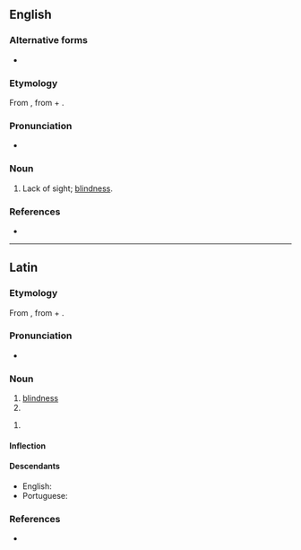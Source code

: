 ==English==

===Alternative forms===
* {{l|en|ablepsy}}

===Etymology===
From {{etyl|grc|en}} {{m|grc|ἀβλεψία||blindness}}, from {{m|grc|ἀ-||not}} + {{m|grc|βλέπω||see}}.

===Pronunciation===
* {{a|US}} {{IPA|/əˈblɛp.si.ə/|lang=en}}

===Noun===
{{en-noun|-}}

# {{lb|en|medical|rare}} Lack of sight; [[blindness]].

===References===
* {{cite-book|last=|first= |authorlink= |coauthors= |editor=Thomas, Clayton L.|others= |title=Taber's Encyclopedic Medical Dictionary|year=1940|url= |format= |accessdate= |accessyear= |accessmonth= |edition=5th|date= |year_published=1993|month= |publisher=F. A. Davis Company|location=Philadelphia, PA |doi= |isbn=0-8036-8313-8|lccn= |ol= |page=6|chapter= |chapterurl= |quote=}}

----

==Latin==

===Etymology===
From {{der|la|grc|ἀβλεψία||blindness}}, from {{m|grc|ἀ-||not}} + {{m|grc|βλέπω||I see}}.

===Pronunciation===
* {{la-IPA|ablepsia}}

===Noun===
{{la-noun|ablepsia|ablepsiae|f|first}}

# [[blindness]]
# {{inflection of|ablepsia||voc|s|lang=la}}

{{la-noun-form|ablepsiā}}

# {{inflection of|ablepsia||abl|s|lang=la}}

====Inflection====
{{la-decl-1st|ablepsi}}

====Descendants====
* English: {{l|en|ablepsia}}
* Portuguese: {{l|pt|ablepsia}}

===References===
* {{R:L&S}}
